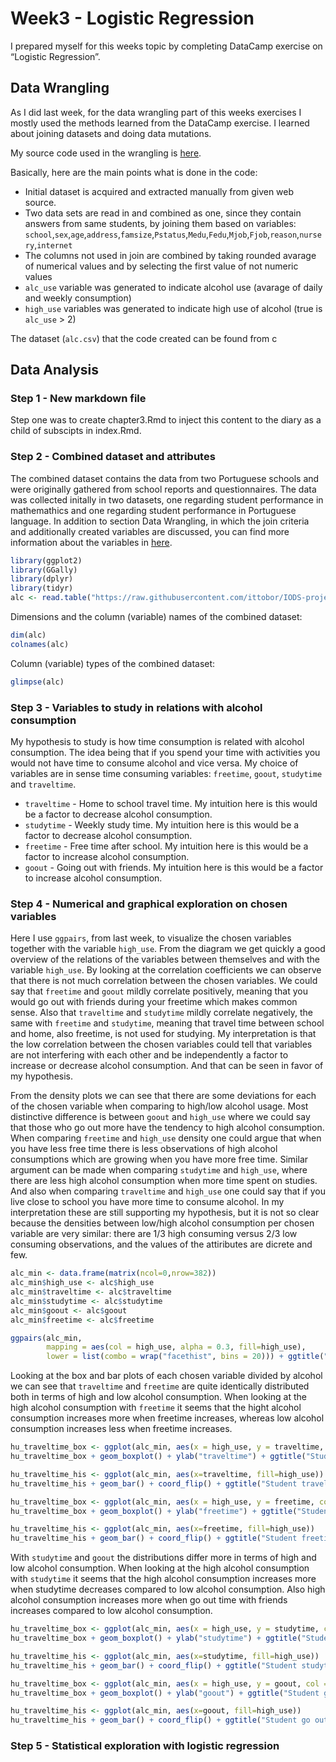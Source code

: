 # Week3 - Logistic Regression

I prepared myself for this weeks topic by completing DataCamp exercise on "Logistic Regression".

## Data Wrangling
As I did last week, for the data wrangling part of this weeks exercises I mostly used the methods learned from the DataCamp exercise. I learned about joining datasets and doing data mutations.

My source code used in the wrangling is [here](https://github.com/ittobor/IODS-project/blob/master/data/create_alc.R).  

Basically, here are the main points what is done in the code:

* Initial dataset is acquired and extracted manually from given web source.
* Two data sets are read in and combined as one, since they contain answers from same students, by joining them based on variables: `school`,`sex`,`age`,`address`,`famsize`,`Pstatus`,`Medu`,`Fedu`,`Mjob`,`Fjob`,`reason`,`nursery`,`internet`
* The columns not used in join are combined by taking rounded avarage of numerical values and by selecting the first value of not numeric values
* `alc_use` variable was generated to indicate alcohol use (avarage of daily and weekly consumption)
* `high_use` variables was generated to indicate high use of alcohol (true is `alc_use` > 2)

The dataset (`alc.csv`) that the code created can be found from c

## Data Analysis

### Step 1 - New markdown file
Step one was to create chapter3.Rmd to inject this content to the diary as a child of subscipts in index.Rmd.

### Step 2 - Combined dataset and attributes 

The combined dataset contains the data from two Portuguese schools and were originally gathered from school reports and questionnaires. The data was collected initally in two datasets, one regarding student performance in mathemathics and one regarding student performance in Portuguese language. In addition to section Data Wrangling, in which the join criteria and additionally created variables are discussed, you can find more information about the variables in [here](https://archive.ics.uci.edu/ml/datasets/Student+Performance).

```r
library(ggplot2)
library(GGally)
library(dplyr)
library(tidyr)
alc <- read.table("https://raw.githubusercontent.com/ittobor/IODS-project/master/data/alc.csv", sep=";", header=TRUE)
```
Dimensions and the column (variable) names of the combined dataset:
```r
dim(alc)
colnames(alc)
```
Column (variable) types of the combined dataset:
```r
glimpse(alc)
```

### Step 3 - Variables to study in relations with alcohol consumption

My hypothesis to study is how time consumption is related with alcohol consumption. The idea being that if you spend your time with activities you would not have time to consume alcohol and vice versa. My choice of variables are in sense time consuming variables: `freetime`, `goout`, `studytime` and `traveltime`.  

* `traveltime` - Home to school travel time. My intuition here is this would be a factor to decrease alcohol consumption.
* `studytime` - Weekly study time. My intuition here is this would be a factor to decrease alcohol consumption.
* `freetime` - Free time after school. My intuition here is this would be a factor to increase alcohol consumption.
* `goout` - Going out with friends. My intuition here is this would be a factor to increase alcohol consumption.

### Step 4 - Numerical and graphical exploration on chosen variables

Here I use `ggpairs`, from last week, to visualize the chosen variables together with the variable `high_use`. From the diagram we get quickly a good overview of the relations of the variables between themselves and with the variable `high_use`. By looking at the correlation coefficients we can observe that there is not much correlation between the chosen variables. We could say that `freetime` and `goout` mildly correlate positively, meaning that you would go out with friends during your freetime which makes common sense. Also that `traveltime` and `studytime` mildly correlate negatively, the same with `freetime` and `studytime`, meaning that travel time between school and home, also freetime, is not used for studying. My interpretation is that the low correlation between the chosen variables could tell that variables are not interfering with each other and be independently a factor to increase or decrease alcohol consumption. And that can be seen in favor of my hypothesis.

From the density plots we can see that there are some deviations for each of the chosen variable when comparing to high/low alcohol usage. Most distinctive difference is between `goout` and `high_use` where we could say that those who go out more have the tendency to high alcohol consumption. When comparing `freetime` and `high_use` density one could argue that when you have less free time there is less observations of high alcohol consumptions which are growing when you have more free time. Similar argument can be made when comparing `studytime` and `high_use`, where there are less high alcohol consumption when more time spent on studies. And also when comparing `traveltime` and `high_use` one could say that if you live close to school you have more time to consume alcohol. In my interpretation these are still supporting my hypothesis, but it is not so clear because the densities between low/high alcohol consumption per chosen variable are very similar: there are 1/3 high consuming versus 2/3 low consuming observations, and the values of the attiributes are dicrete and few.

```r
alc_min <- data.frame(matrix(ncol=0,nrow=382))
alc_min$high_use <- alc$high_use
alc_min$traveltime <- alc$traveltime
alc_min$studytime <- alc$studytime
alc_min$goout <- alc$goout
alc_min$freetime <- alc$freetime

ggpairs(alc_min, 
        mapping = aes(col = high_use, alpha = 0.3, fill=high_use), 
        lower = list(combo = wrap("facethist", bins = 20))) + ggtitle("Student traveltime, studytime,\nfreetime and goout relations by alcohol consumption")
```

Looking at the box and bar plots of each chosen variable divided by alcohol we can see that `traveltime` and `freetime` are quite identically distributed both in terms of high and low alcohol consumption. When looking at the high alcohol consumption with  `freetime` it seems that the hight alcohol consumption increases more when freetime increases, whereas low alcohol consumption increases less when freetime increases.

```r
hu_traveltime_box <- ggplot(alc_min, aes(x = high_use, y = traveltime, col = high_use))
hu_traveltime_box + geom_boxplot() + ylab("traveltime") + ggtitle("Student traveltime by alcohol consumption BOX")

hu_traveltime_his <- ggplot(alc_min, aes(x=traveltime, fill=high_use))
hu_traveltime_his + geom_bar() + coord_flip() + ggtitle("Student traveltime by alcohol consumption BAR")

hu_traveltime_box <- ggplot(alc_min, aes(x = high_use, y = freetime, col = high_use))
hu_traveltime_box + geom_boxplot() + ylab("freetime") + ggtitle("Student freetime by alcohol consumption BOX")

hu_traveltime_his <- ggplot(alc_min, aes(x=freetime, fill=high_use))
hu_traveltime_his + geom_bar() + coord_flip() + ggtitle("Student freetime by alcohol consumption BAR")
```

With `studytime` and `goout` the distributions differ more in terms of high and low alcohol consumption. When looking at the high alcohol consumption with  `studytime` it seems that the high alcohol consumption increases more when studytime decreases compared to low alcohol consumption. Also high alcohol consumption increases more when go out time with friends increases compared to low alcohol consumption.

```r
hu_traveltime_box <- ggplot(alc_min, aes(x = high_use, y = studytime, col = high_use))
hu_traveltime_box + geom_boxplot() + ylab("studytime") + ggtitle("Student studytime by alcohol consumption BOX")

hu_traveltime_his <- ggplot(alc_min, aes(x=studytime, fill=high_use))
hu_traveltime_his + geom_bar() + coord_flip() + ggtitle("Student studytime by alcohol consumption BAR")

hu_traveltime_box <- ggplot(alc_min, aes(x = high_use, y = goout, col = high_use))
hu_traveltime_box + geom_boxplot() + ylab("goout") + ggtitle("Student go out by alcohol consumption BOX")

hu_traveltime_his <- ggplot(alc_min, aes(x=goout, fill=high_use))
hu_traveltime_his + geom_bar() + coord_flip() + ggtitle("Student go out by alcohol consumption BAR")
```

### Step 5 - Statistical exploration with logistic regression

